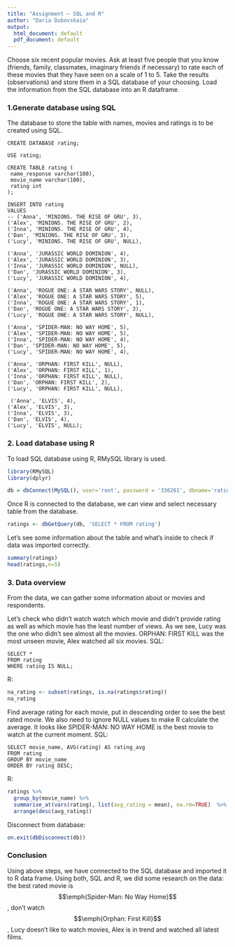 ---
title: "Assignment – SQL and R"
author: "Daria Dubovskaia"
output:
  html_document: default
  pdf_document: default
---

Choose six recent popular movies. Ask at least five people that you know (friends, family, classmates, imaginary
friends if necessary) to rate each of these movies that they have seen on a scale of 1 to 5. Take the results
(observations) and store them in a SQL database of your choosing. Load the information from the SQL database
into an R dataframe.

### 1.Generate database using SQL
The database to store the table with names, movies and ratings is to be created using SQL.
```{mysql eval=FALSE}

CREATE DATABASE rating;

USE rating;

CREATE TABLE rating (
 name_response varchar(100),
 movie_name varchar(100),
 rating int
);

INSERT INTO rating 
VALUES 
-- ('Anna', 'MINIONS. THE RISE OF GRU', 3),
('Alex', 'MINIONS. THE RISE OF GRU', 2),
('Inna', 'MINIONS. THE RISE OF GRU', 4),
('Dan', 'MINIONS. THE RISE OF GRU', 3),
('Lucy', 'MINIONS. THE RISE OF GRU', NULL),

('Anna', 'JURASSIC WORLD DOMINION', 4),
('Alex', 'JURASSIC WORLD DOMINION', 3),
('Inna', 'JURASSIC WORLD DOMINION', NULL),
('Dan', 'JURASSIC WORLD DOMINION', 3),
('Lucy', 'JURASSIC WORLD DOMINION', 4),

('Anna', 'ROGUE ONE: A STAR WARS STORY', NULL),
('Alex', 'ROGUE ONE: A STAR WARS STORY', 5),
('Inna', 'ROGUE ONE: A STAR WARS STORY', 1),
('Dan', 'ROGUE ONE: A STAR WARS STORY', 3),
('Lucy', 'ROGUE ONE: A STAR WARS STORY', NULL),

('Anna', 'SPIDER-MAN: NO WAY HOME', 5),
('Alex', 'SPIDER-MAN: NO WAY HOME', 5),
('Inna', 'SPIDER-MAN: NO WAY HOME', 4),
('Dan', 'SPIDER-MAN: NO WAY HOME', 5),
('Lucy', 'SPIDER-MAN: NO WAY HOME', 4),

('Anna', 'ORPHAN: FIRST KILL', NULL),
('Alex', 'ORPHAN: FIRST KILL', 1),
('Inna', 'ORPHAN: FIRST KILL', NULL),
('Dan', 'ORPHAN: FIRST KILL', 2),
('Lucy', 'ORPHAN: FIRST KILL', NULL),

 ('Anna', 'ELVIS', 4),
('Alex', 'ELVIS', 3),
('Inna', 'ELVIS', 3),
('Dan', 'ELVIS', 4),
('Lucy', 'ELVIS', NULL);
```
### 2. Load database using R
To load SQL database using R, RMySQL library is used.
```{r setup, echo=FALSE, results='hide', warning=FALSE, message=FALSE}
library(RMySQL)
library(dplyr)
```

```{r}
db = dbConnect(MySQL(), user='root', password = '336261', dbname='rating', host='localhost')
```
Once R is connected to the database, we can view and select necessary table from the database.
```{r}
ratings <- dbGetQuery(db, 'SELECT * FROM rating')
```
Let's see some information about the table and what's inside to check if data was imported correctly.
```{r}
summary(ratings)
head(ratings,n=5)
```


### 3. Data overview
From the data, we can gather some information about or movies and respondents.

Let's check who didn't watch watch which movie and didn't provide rating as well as which movie has the least number of views. As we see, Lucy was the one who didn't see almost all the movies. ORPHAN: FIRST KILL was the most unseen movie, Alex watched all six movies.
SQL:
```{mysql eval=FALSE}
SELECT *
FROM rating
WHERE rating IS NULL;
```
R:
```{r}
na_rating <- subset(ratings, is.na(ratings$rating))
na_rating 
```
Find average rating for each movie, put in descending order to see the best rated movie. We also need to ignore NULL values to make R calculate the average. It looks like SPIDER-MAN: NO WAY HOME is the best movie to watch at the current moment.
SQL:
```{mysql eval=FALSE}
SELECT movie_name, AVG(rating) AS rating_avg
FROM rating 
GROUP BY movie_name
ORDER BY rating DESC;
```

R:
```{r}
ratings %>%
  group_by(movie_name) %>%
  summarise_at(vars(rating), list(avg_rating = mean), na.rm=TRUE)  %>%
  arrange(desc(avg_rating))
```
Disconnect from database:
```{r}
on.exit(dbDisconnect(db))
```

### Conclusion
Using above steps, we have connected to the SQL database and imported it to R data frame. Using both, SQL and R, we did some research on the data: the best rated movie is $$\emph{Spider-Man: No Way Home}$$, don't watch $$\emph{Orphan: First Kill}$$, Lucy doesn't like to watch movies, Alex is in trend and watched all latest films.
